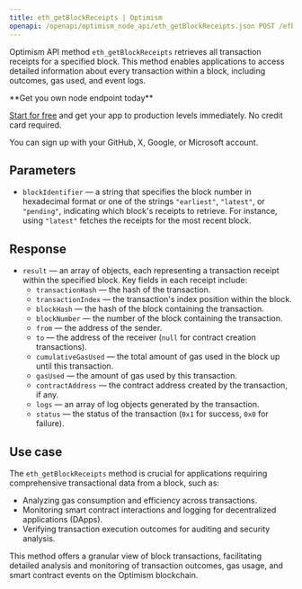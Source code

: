 ---
title: eth_getBlockReceipts | Optimism
openapi: /openapi/optimism_node_api/eth_getBlockReceipts.json POST /efb0a5eccd2caa5135eb54eba6f7f300
---

Optimism API method `eth_getBlockReceipts` retrieves all transaction receipts for a specified block. This method enables applications to access detailed information about every transaction within a block, including outcomes, gas used, and event logs.

<Check>
**Get you own node endpoint today**

[Start for free](https://console.chainstack.com/) and get your app to production levels immediately. No credit card required.

You can sign up with your GitHub, X, Google, or Microsoft account.
</Check>


## Parameters

* `blockIdentifier` — a string that specifies the block number in hexadecimal format or one of the strings `"earliest"`, `"latest"`, or `"pending"`, indicating which block's receipts to retrieve. For instance, using `"latest"` fetches the receipts for the most recent block.

## Response

* `result` — an array of objects, each representing a transaction receipt within the specified block. Key fields in each receipt include:
  + `transactionHash` — the hash of the transaction.
  + `transactionIndex` — the transaction's index position within the block.
  + `blockHash` — the hash of the block containing the transaction.
  + `blockNumber` — the number of the block containing the transaction.
  + `from` — the address of the sender.
  + `to` — the address of the receiver (`null` for contract creation transactions).
  + `cumulativeGasUsed` — the total amount of gas used in the block up until this transaction.
  + `gasUsed` — the amount of gas used by this transaction.
  + `contractAddress` — the contract address created by the transaction, if any.
  + `logs` — an array of log objects generated by the transaction.
  + `status` — the status of the transaction (`0x1` for success, `0x0` for failure).

## Use case

The `eth_getBlockReceipts` method is crucial for applications requiring comprehensive transactional data from a block, such as:

* Analyzing gas consumption and efficiency across transactions.
* Monitoring smart contract interactions and logging for decentralized applications (DApps).
* Verifying transaction execution outcomes for auditing and security analysis.

This method offers a granular view of block transactions, facilitating detailed analysis and monitoring of transaction outcomes, gas usage, and smart contract events on the Optimism blockchain.